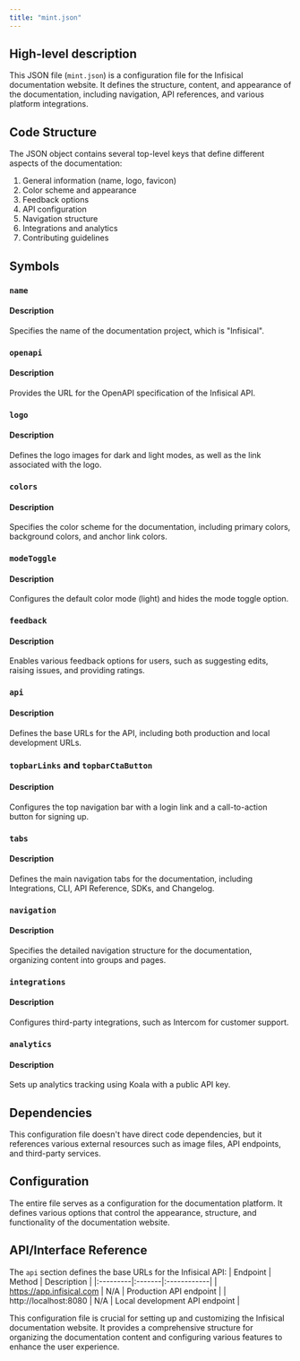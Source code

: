 ```yaml
---
title: "mint.json"
---
```


## High-level description
This JSON file (`mint.json`) is a configuration file for the Infisical documentation website. It defines the structure, content, and appearance of the documentation, including navigation, API references, and various platform integrations.

## Code Structure
The JSON object contains several top-level keys that define different aspects of the documentation:

1. General information (name, logo, favicon)
2. Color scheme and appearance
3. Feedback options
4. API configuration
5. Navigation structure
6. Integrations and analytics
7. Contributing guidelines

## Symbols

### `name`
#### Description
Specifies the name of the documentation project, which is "Infisical".

### `openapi`
#### Description
Provides the URL for the OpenAPI specification of the Infisical API.

### `logo`
#### Description
Defines the logo images for dark and light modes, as well as the link associated with the logo.

### `colors`
#### Description
Specifies the color scheme for the documentation, including primary colors, background colors, and anchor link colors.

### `modeToggle`
#### Description
Configures the default color mode (light) and hides the mode toggle option.

### `feedback`
#### Description
Enables various feedback options for users, such as suggesting edits, raising issues, and providing ratings.

### `api`
#### Description
Defines the base URLs for the API, including both production and local development URLs.

### `topbarLinks` and `topbarCtaButton`
#### Description
Configures the top navigation bar with a login link and a call-to-action button for signing up.

### `tabs`
#### Description
Defines the main navigation tabs for the documentation, including Integrations, CLI, API Reference, SDKs, and Changelog.

### `navigation`
#### Description
Specifies the detailed navigation structure for the documentation, organizing content into groups and pages.

### `integrations`
#### Description
Configures third-party integrations, such as Intercom for customer support.

### `analytics`
#### Description
Sets up analytics tracking using Koala with a public API key.

## Dependencies
This configuration file doesn't have direct code dependencies, but it references various external resources such as image files, API endpoints, and third-party services.

## Configuration
The entire file serves as a configuration for the documentation platform. It defines various options that control the appearance, structure, and functionality of the documentation website.

## API/Interface Reference
The `api` section defines the base URLs for the Infisical API:
| Endpoint | Method | Description |
|:---------|:-------|:------------|
| https://app.infisical.com | N/A | Production API endpoint |
| http://localhost:8080 | N/A | Local development API endpoint |

This configuration file is crucial for setting up and customizing the Infisical documentation website. It provides a comprehensive structure for organizing the documentation content and configuring various features to enhance the user experience.